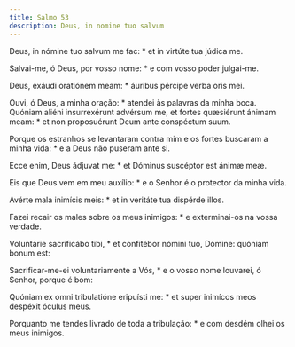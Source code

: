 ```yaml
---
title: Salmo 53
description: Deus, in nomine tuo salvum
---
```


<div class="side-by-side not-content">

Deus, in nómine tuo salvum me fac: * et in virtúte tua júdica me.

Salvai-me, ó Deus, por vosso nome: * e com vosso poder julgai-me.

Deus, exáudi oratiónem meam: * áuribus pércipe verba oris mei.

Ouvi, ó Deus, a minha oração: * atendei às palavras da minha boca.
  Quóniam aliéni insurrexérunt advérsum me, et fortes quæsiérunt ánimam meam:
    * et non proposuérunt Deum ante conspéctum suum.

Porque os estranhos se levantaram contra mim e os fortes buscaram a minha
    vida: * e a Deus não puseram ante si.

Ecce enim, Deus ádjuvat me: * et Dóminus suscéptor est ánimæ meæ.

Eis que Deus vem em meu auxílio: * e o Senhor é o protector da minha vida.

Avérte mala inimícis meis: * et in veritáte tua dispérde illos.

Fazei recair os males sobre os meus inimigos: * e exterminai-os na vossa
    verdade.

Voluntárie sacrificábo tibi, * et confitébor nómini tuo, Dómine: quóniam
    bonum est:

Sacrificar-me-ei voluntariamente a Vós, * e o vosso nome louvarei, ó Senhor,
    porque é bom:

Quóniam ex omni tribulatióne eripuísti me: * et super inimícos meos despéxit
    óculus meus.

Porquanto me tendes livrado de toda a tribulação: * e com desdém olhei os
    meus inimigos.

</div>
